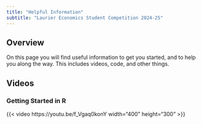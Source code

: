 ```yaml
---
title: "Helpful Information"
subtitle: "Laurier Economics Student Competition 2024-25"
---
```


## Overview

On this page you will find useful information to get you started, and to help you along the way.  This includes videos, code, and other things.

## Videos

<!-- ### Getting Started in Stata -->

<!-- {{< video https://youtu.be/8eujLdf4PAo width="400" height="300" >}} -->

### Getting Started in R

{{< video https://youtu.be/f_Vgaq0konY width="400" height="300" >}}


<!-- ### Getting Started in Excel -->

<!-- {{< video https://youtu.be/Dq49IpKiclQ width="400" height="300" >}} -->

